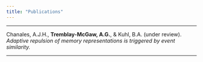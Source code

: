 ```yaml
---
title: "Publications"
---
```

***

Chanales, A.J.H., __Tremblay-McGaw, A.G.__, & Kuhl, B.A. (under review). <i>Adaptive repulsion of memory representations is triggered by event similarity.</i>

***
